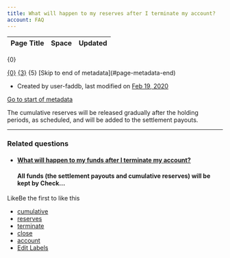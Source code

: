 ```yaml
---
title: What will happen to my reserves after I terminate my account?
account: FAQ 
---
```


<table class="aui"> <thead> <tr class="header"> <th class="search-result-title">Page Title</th> <th class="search-result-space">Space</th> <th class="search-result-date">Updated</th> </tr> </thead> </table> <p class="search-result-count">{0}</p> <tr class="search-result"> <td class="search-result-title"><a href="{1}" class="content-type-{2}"><span>{0}</span></a></td> <td class="search-result-space"><a class="space" href="/display/{4}/" title="{3}">{3}</a></td> <td class="search-result-date"><span class="date" title="{6}">{5}</span></td> </tr> [Skip to end of metadata](#page-metadata-end)

*   Created by user-faddb, last modified on [Feb 19, 2020](/pages/diffpagesbyversion.action?pageId=721214&selectedPageVersions=2&selectedPageVersions=3 "Show changes")

[Go to start of metadata](#page-metadata-start)

The cumulative reserves will be released gradually after the holding periods, as scheduled, and will be added to the settlement payouts.

* * *

### Related questions

*   #### [What will happen to my funds after I terminate my account?](/pages/viewpage.action?pageId=721212)
    
    #### All funds (the settlement payouts and cumulative reserves) will be kept by Check...
    

LikeBe the first to like this

*   [cumulative](/label/FAQ/cumulative)
*   [reserves](/label/FAQ/reserves)
*   [terminate](/label/FAQ/terminate)
*   [close](/label/FAQ/close)
*   [account](/label/FAQ/account)
*   [Edit Labels](# "Edit Labels (Type 'l')")




